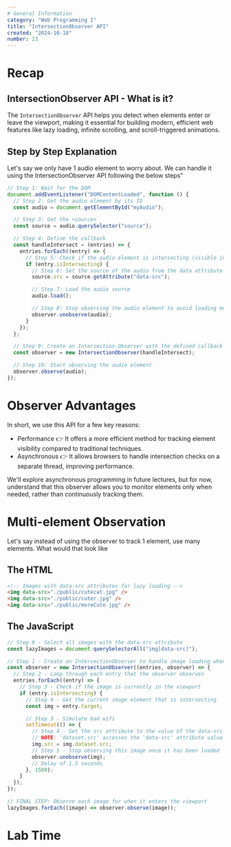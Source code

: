 ```yaml
---
# General Information
category: "Web Programming I"
title: "IntersectionObserver API"
created: "2024-10-18"
number: 23
---
```


# Recap

## IntersectionObserver API - What is it?

The `IntersectionObserver` API helps you detect when elements enter or leave the viewport, making it essential for building modern, efficient web features like lazy loading, infinite scrolling, and scroll-triggered animations.

## Step by Step Explanation

Let's say we only have 1 audio element to worry about. We can handle it using the IntersectionObserver API following the below steps"

```js
// Step 1: Wait for the DOM
document.addEventListener("DOMContentLoaded", function () {
  // Step 2: Get the audio element by its ID
  const audio = document.getElementById("myAudio");

  // Step 3: Get the <source>
  const source = audio.querySelector("source");

  // Step 4: Define the callback
  const handleIntersect = (entries) => {
    entries.forEach((entry) => {
      // Step 5: Check if the audio element is intersecting (visible in the viewport)
      if (entry.isIntersecting) {
        // Step 6: Set the source of the audio from the data attribute
        source.src = source.getAttribute("data-src");

        // Step 7: Load the audio source
        audio.load();

        // Step 8: Stop observing the audio element to avoid loading multiple calls
        observer.unobserve(audio);
      }
    });
  };

  // Step 9: Create an Intersection Observer with the defined callback
  const observer = new IntersectionObserver(handleIntersect);

  // Step 10: Start observing the audio element
  observer.observe(audio);
});
```

# Observer Advantages

In short, we use this API for a few key reasons:

- Performance 👉 It offers a more efficient method for tracking element visibility compared to traditional techniques.
- Asynchronous 👉 It allows browsers to handle intersection checks on a separate thread, improving performance.

We'll explore asynchronous programming in future lectures, but for now, understand that this observer allows you to monitor elements only when needed, rather than continuously tracking them.

# Multi-element Observation

Let's say instead of using the observer to track 1 element, use many elements. What would that look like

## The HTML

```html
<!-- Images with data-src attributes for lazy loading -->
<img data-src="./public/cutecat.jpg" />
<img data-src="./public/cuter.jpg" />
<img data-src="./public/moreCute.jpg" />
```

## The JavaScript

```js
// Step 0 - Select all images with the data-src attribute
const lazyImages = document.querySelectorAll("img[data-src]");

// Step 1 - Create an IntersectionObserver to handle image loading when they enter the viewport
const observer = new IntersectionObserver((entries, observer) => {
  // Step 2 - Loop through each entry that the observer observes
  entries.forEach((entry) => {
    // Step 3 - Check if the image is currently in the viewport
    if (entry.isIntersecting) {
      // Step 4 - Get the current image element that is intersecting
      const img = entry.target;

      // Step 3 - Simulate bad wifi
      setTimeout(() => {
        // Step 4 - Set the src attribute to the value of the data-src attribute
        // NOTE: 'dataset.src' accesses the 'data-src' attribute value
        img.src = img.dataset.src;
        // Step 5 - Stop observing this image once it has been loaded
        observer.unobserve(img);
        // Delay of 1.5 seconds
      }, 1500);
    }
  });
});

// FINAL STEP: Observe each image for when it enters the viewport
lazyImages.forEach((image) => observer.observe(image));
```

# Lab Time
